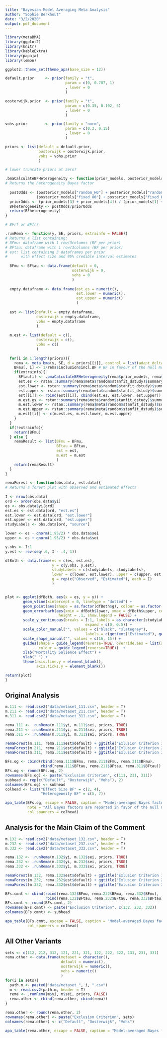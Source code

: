```yaml
---
title: "Bayesian Model Averaging Meta Analysis"
author: "Sophie Berkhout"
date: "3/2/2020"
output: pdf_document
---
```


```r
library(metaBMA)
library(ggplot2)
library(knitr)
library(kableExtra)
library(papaja)
library(lemon)

ggplot2::theme_set(theme_apa(base_size = 12))
```


```r
default.prior     <- prior(family = "t",
                           param = c(0, 0.707, 1)
                           , lower = 0
                           )

oosterwijk.prior  <- prior(family = "t",
                           param = c(0.35, 0.102, 3)
                           , lower = 0
                           )

vohs.prior        <- prior(family = "norm",
                           param = c(0.3, 0.15)
                           , lower = 0
                           )

priors <- list(default = default.prior,
               oosterwijk = oosterwijk.prior,
               vohs = vohs.prior
               )

# lower truncate priors at zero?
``` 

```r
.bmaCalculateBFHeterogeneity <- function(prior_models, posterior_models){
# Returns the heterogeneity Bayes factor
  
  postOdds <- (posterior_models["random_H0"] + posterior_models["random_H1"]) / 
              (posterior_models["fixed_H0"] + posterior_models["fixed_H1"])
  priorOdds <- (prior_models[3] + prior_models[4]) / (prior_models[1] + prior_models[2])
  BFheterogeneity <- postOdds/priorOdds
  return(BFheterogeneity)
}

# BFrf or BFfr?
```

```r
.runRema <- function(y, SE, priors, extrainfo = FALSE){
# Returns a list containing:
# BFmu: dataframe with 1 row/3columns (BF per prior)
# BFtau: dataframe with 1 row/3columns (BF per prior)
# est: list containing 3 dataframes per prior 
#      with effect size and 95% credible interval estimates
  
  BFmu <- BFtau <- data.frame(default = 0,
                              oosterwijk = 0,
                              vohs = 0
                              )
  
  empty.dataframe <- data.frame(est.es = numeric(), 
                                est.lower = numeric(),
                                est.upper = numeric()
                                )
  
  est <- list(default = empty.dataframe,
              oosterwijk = empty.dataframe,
              vohs = empty.dataframe
              )
  
  m.est <- list(default = c(),
              oosterwijk = c(),
              vohs = c()
              )
  
  for(i in 1:length(priors)){
    rema <- meta_bma(y, SE, d = priors[[i]], control = list(adapt_delta = 0.995))
    BFmu[, i] <- 1/rema$inclusion$incl.BF # BF in favour of the null model
    if(extrainfo){
      BFtau[i] <- .bmaCalculateBFHeterogeneity(rema$prior_models, rema$posterior_models)
      est.es <- rstan::summary(rema$meta$random$stanfit_dstudy)$summary[3:(length(y) + 2), "mean"]
      est.lower <- rstan::summary(rema$meta$random$stanfit_dstudy)$summary[3:(length(y) + 2), "2.5%"]
      est.upper <- rstan::summary(rema$meta$random$stanfit_dstudy)$summary[3:(length(y) + 2), "97.5%"]
      est[[i]] <- rbind(est[[i]], cbind(est.es, est.lower, est.upper))
      m.est.es <- rstan::summary(rema$meta$random$stanfit_dstudy)$summary[1, "mean"]
      m.est.lower <- rstan::summary(rema$meta$random$stanfit_dstudy)$summary[1, "2.5%"]
      m.est.upper <- rstan::summary(rema$meta$random$stanfit_dstudy)$summary[1, "97.5%"]
      m.est[[i]] <- c(m.est.es, m.est.lower, m.est.upper)
    }
  }
  if(!extrainfo){
    return(BFmu)
  } else {
    remaResult <- list(BFmu = BFmu,
                       BFtau = BFtau,
                       est = est,
                       m.est = m.est
                       )
    return(remaResult)
  }
}
``` 

```r
remaForest <- function(obs.data, est.data){
# Returns a forest plot with observed and estimated effects
  
I <- nrow(obs.data)
ord <- order(obs.data$yi)
es <- obs.data$yi[ord]
est.es <- est.data[ord, "est.es"]
est.lower <- est.data[ord, "est.lower"]
est.upper <- est.data[ord, "est.upper"]
studyLabels <- obs.data[ord, "source"]  

lower <- es - qnorm(1.95/2) * obs.data$sei 
upper <- es + qnorm(1.95/2) * obs.data$sei

y.obs <- I:1
y.est <- rev(seq(.6, I - .4, 1))

dfBoth <- data.frame(es = c(es, est.es),
                     y = c(y.obs, y.est),
                     studyLabels = c(studyLabels, studyLabels),
                     lower = c(lower, est.lower), upper = c(upper, est.upper),
                     g = rep(c("Observed", "Estimated"), each = I)
                     )


plot <- ggplot(dfBoth, aes(x = es, y = y)) +
        geom_vline(xintercept = 0, linetype = "dotted") +
        geom_point(aes(shape = as.factor(dfBoth$g), colour = as.factor(dfBoth$g))) +
        geom_errorbarh(aes(xmin = dfBoth$lower, xmax = dfBoth$upper, colour = as.factor(dfBoth$g)),
                        height = .1, show.legend = FALSE) +
        scale_y_continuous(breaks = I:1, labels = as.character(studyLabels),
                                    expand = c(0, 0.5)) +
        scale_color_manual("", values = c("black", "slategrey"), 
                                    labels = c(gettext("Estimated"), gettext("Observed"))) +
        scale_shape_manual("", values = c(16, 15)) +
        guides(shape = guide_legend(reverse=TRUE, override.aes = list(size=3)), 
               colour = guide_legend(reverse=TRUE))  +
        xlab("Mortality Salience Effect") +
        ylab(" ") +
        theme(axis.line.y = element_blank(),
              axis.ticks.y = element_blank())

return(plot)
}
```

## Original Analysis
```r
m.111 <- read.csv2("data/metaset_111.csv", header = T)
m.211 <- read.csv2("data/metaset_211.csv", header = T)
m.311 <- read.csv2("data/metaset_311.csv", header = T)

rema.111 <- .runRema(m.111$yi, m.111$sei, priors, TRUE)
rema.211 <- .runRema(m.211$yi, m.211$sei, priors, TRUE)
rema.311 <- .runRema(m.311$yi, m.311$sei, priors, TRUE)

remaForest(m.111, rema.111$est$default) + ggtitle("Exlusion Criterion 111")
remaForest(m.211, rema.211$est$default) + ggtitle("Exlusion Criterion 211")
remaForest(m.311, rema.311$est$default) + ggtitle("Exlusion Criterion 311")
```

```r
BFs.og <- cbind(rbind(rema.111$BFmu, rema.211$BFmu, rema.311$BFmu),
                rbind(rema.111$BFtau, rema.211$BFtau, rema.311$BFtau))
BFs.og <- round(BFs.og, 2)
rownames(BFs.og) <- paste("Exclusion Criterion", c(111, 211, 311))
subhead <- rep(c("Default", "Oosterwijk", "Vohs"), 2)
colnames(BFs.og) <- subhead
colhead <- list("Effect Size BF" = c(2, 4),
                "Heterogeneity BF" = c(5, 7))

apa_table(BFs.og, escape = FALSE, caption = "Model-averaged Bayes factors for key analyses.", 
          note = "All Bayes factors are reported in favor of the null model.",
          col_spanners = colhead)
```

## Analysis for the Main Claim of the Comment
```r
m.132 <- read.csv2("data/metaset_132.csv", header = T)
m.232 <- read.csv2("data/metaset_232.csv", header = T)
m.332 <- read.csv2("data/metaset_332.csv", header = T)

rema.132 <- .runRema(m.132$yi, m.132$sei, priors, TRUE)
rema.232 <- .runRema(m.232$yi, m.232$sei, priors, TRUE)
rema.332 <- .runRema(m.332$yi, m.332$sei, priors, TRUE)

remaForest(m.132, rema.132$est$default) + ggtitle("Exlusion Criterion 132")
remaForest(m.232, rema.232$est$default) + ggtitle("Exlusion Criterion 232")
remaForest(m.332, rema.332$est$default) + ggtitle("Exlusion Criterion 332")
```

```r
BFs.cmnt <- cbind(rbind(rema.132$BFmu, rema.232$BFmu, rema.332$BFmu),
                  rbind(rema.132$BFtau, rema.232$BFtau, rema.332$BFtau))
BFs.cmnt <- round(BFs.cmnt, 2)
rownames(BFs.cmnt) <- paste("Exclusion Criterion", c(132, 232, 332))
colnames(BFs.cmnt) <- subhead

apa_table(BFs.cmnt, escape = FALSE, caption = "Model-averaged Bayes factors for comment analyses.", 
          col_spanners = colhead)
```

## All Other Variants
```r
sets <- c(112, 212, 312, 121, 221, 321, 122, 222, 322, 131, 231, 331)
rema.other <- data.frame(metaset = character(),
                         default = numeric(),
                         oosterwijk = numeric(),
                         vohs = numeric()
                         )
for(i in sets){
  path.m <- paste0("data/metaset_", i, ".csv")
  m <- read.csv2(path.m, header = T)
  rema <- .runRema(m$yi, m$sei, priors, FALSE)
  rema.other <- rbind(rema.other, cbind(rema))
}
```

```r
rema.other <- round(rema.other, 2)
rownames(rema.other) <- paste("Exclusion Criterion", sets)
colnames(rema.other) <- c("Default", "Oosterwijk", "Vohs")

apa_table(rema.other, escape = FALSE, caption = "Model-averaged Bayes factors for all other analyses.")
```

